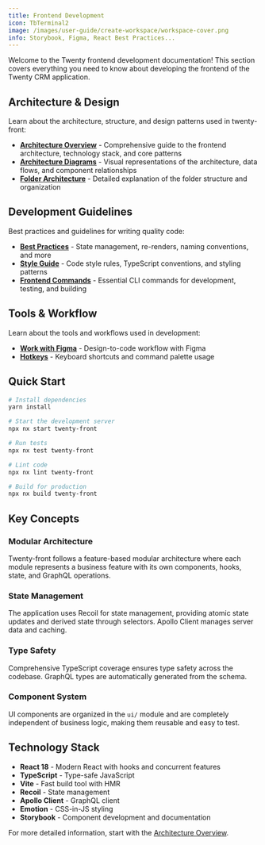 ```yaml
---
title: Frontend Development
icon: TbTerminal2
image: /images/user-guide/create-workspace/workspace-cover.png
info: Storybook, Figma, React Best Practices...
---
```


Welcome to the Twenty frontend development documentation! This section covers everything you need to know about developing the frontend of the Twenty CRM application.

## Architecture & Design

Learn about the architecture, structure, and design patterns used in twenty-front:

- **[Architecture Overview](/developers/frontend-development/architecture-overview)** - Comprehensive guide to the frontend architecture, technology stack, and core patterns
- **[Architecture Diagrams](/developers/frontend-development/architecture-diagrams)** - Visual representations of the architecture, data flows, and component relationships
- **[Folder Architecture](/developers/frontend-development/folder-architecture-front)** - Detailed explanation of the folder structure and organization

## Development Guidelines

Best practices and guidelines for writing quality code:

- **[Best Practices](/developers/frontend-development/best-practices-front)** - State management, re-renders, naming conventions, and more
- **[Style Guide](/developers/frontend-development/style-guide)** - Code style rules, TypeScript conventions, and styling patterns
- **[Frontend Commands](/developers/frontend-development/frontend-commands)** - Essential CLI commands for development, testing, and building

## Tools & Workflow

Learn about the tools and workflows used in development:

- **[Work with Figma](/developers/frontend-development/work-with-figma)** - Design-to-code workflow with Figma
- **[Hotkeys](/developers/frontend-development/hotkeys)** - Keyboard shortcuts and command palette usage

## Quick Start

```bash
# Install dependencies
yarn install

# Start the development server
npx nx start twenty-front

# Run tests
npx nx test twenty-front

# Lint code
npx nx lint twenty-front

# Build for production
npx nx build twenty-front
```

## Key Concepts

### Modular Architecture
Twenty-front follows a feature-based modular architecture where each module represents a business feature with its own components, hooks, state, and GraphQL operations.

### State Management
The application uses Recoil for state management, providing atomic state updates and derived state through selectors. Apollo Client manages server data and caching.

### Type Safety
Comprehensive TypeScript coverage ensures type safety across the codebase. GraphQL types are automatically generated from the schema.

### Component System
UI components are organized in the `ui/` module and are completely independent of business logic, making them reusable and easy to test.

## Technology Stack

- **React 18** - Modern React with hooks and concurrent features
- **TypeScript** - Type-safe JavaScript
- **Vite** - Fast build tool with HMR
- **Recoil** - State management
- **Apollo Client** - GraphQL client
- **Emotion** - CSS-in-JS styling
- **Storybook** - Component development and documentation

For more detailed information, start with the [Architecture Overview](/developers/frontend-development/architecture-overview).